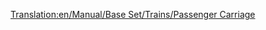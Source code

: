 [[Translation:en/Manual/Base Set/Trains/Passenger Carriage]]
{{es/Manual/Base Set/Trains/Vagones|Imagen=[[File:en/Manual/Base Set/Trains/Passengercarriage.png|Vagón de Pasajeros de clima Templado]] [[File:en/Manual/Base Set/Trains/Passengercarriagex.png|Vagón de Pasajeros de clima Subártico y Subtropical]] [[File:en/Manual/Base Set/Trains/Passengercarriagetoyland.png|Vagón de Pasajeros de clima Fantasía]]
|Nombre=Vagón de Pasajeros
|PrecioNormal=2.894 € (1.447 £)
|PesoNormal=25 / 27 t
|CapacidadNormal=40 pasajeros
|PrecioMono="
|PesoMono=25 / 27 t
|CapacidadMono=45 pasajeros
|PrecioMag="
|PesoMag=25 / 27 t
|CapacidadMag=47 pasajeros
|Descripción=Se trata del típico vagón de pasajeros. Consiste en una estructura de peso ligero con bancos en el interior. En los bancos la gente se sienta y se duermen, o leen o conversan hasta que llegan a su destino.
}}